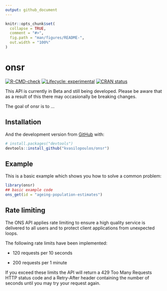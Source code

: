 ```yaml
---
output: github_document
---
```


<!-- README.md is generated from README.Rmd. Please edit that file -->

```r
knitr::opts_chunk$set(
  collapse = TRUE,
  comment = "#>",
  fig.path = "man/figures/README-",
  out.width = "100%"
)
```

# onsr

<!-- badges: start -->
[![R-CMD-check](https://github.com/kvasilopoulos/onsr/workflows/R-CMD-check/badge.svg)](https://github.com/kvasilopoulos/onsr/actions)
[![Lifecycle: experimental](https://img.shields.io/badge/lifecycle-experimental-orange.svg)](https://lifecycle.r-lib.org/articles/stages.html#experimental)
[![CRAN status](https://www.r-pkg.org/badges/version/onsr)](https://CRAN.R-project.org/package=onsr)
<!-- badges: end -->

This API is currently in Beta and still being developed. Please be aware that as a result of this there may occasionally be breaking changes.


The goal of onsr is to ...

## Installation


And the development version from [GitHub](https://github.com/) with:

``` r
# install.packages("devtools")
devtools::install_github("kvasilopoulos/onsr")
```
## Example

This is a basic example which shows you how to solve a common problem:

```r
library(onsr)
## basic example code
ons_get(id = "ageing-population-estimates")
```

## Rate limiting
The ONS API applies rate limiting to ensure a high quality service is delivered to all users and to protect client applications from unexpected loops.

The following rate limits have been implemented:

* 120 requests per 10 seconds

* 200 requests per 1 minute

If you exceed these limits the API will return a 429 Too Many Requests HTTP status code and a Retry-After header containing the number of seconds until you may try your request again.

